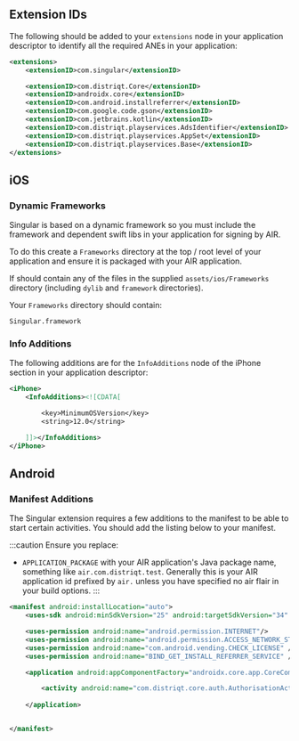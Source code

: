 
## Extension IDs

The following should be added to your `extensions` node in your application descriptor to identify all the required ANEs in your application:

```xml
<extensions>
    <extensionID>com.singular</extensionID>

	<extensionID>com.distriqt.Core</extensionID>
	<extensionID>androidx.core</extensionID>
	<extensionID>com.android.installreferrer</extensionID>
	<extensionID>com.google.code.gson</extensionID>
	<extensionID>com.jetbrains.kotlin</extensionID>
	<extensionID>com.distriqt.playservices.AdsIdentifier</extensionID>
	<extensionID>com.distriqt.playservices.AppSet</extensionID>
	<extensionID>com.distriqt.playservices.Base</extensionID>
</extensions>
```



## iOS 

### Dynamic Frameworks

Singular is based on a dynamic framework so you must include the framework and dependent swift libs in your application for signing by AIR.

To do this create a `Frameworks` directory at the top / root level of your application and ensure it is packaged with your AIR application.

If should contain any of the files in the supplied `assets/ios/Frameworks` directory (including `dylib` and `framework` directories).

Your `Frameworks` directory should contain:

```
Singular.framework
```


### Info Additions 

The following additions are for the `InfoAdditions` node of the iPhone section in your application descriptor:

```xml
<iPhone>
	<InfoAdditions><![CDATA[

        <key>MinimumOSVersion</key>
        <string>12.0</string>

	]]></InfoAdditions>
</iPhone>
```



## Android 

### Manifest Additions

The Singular extension requires a few additions to the manifest to be able to start certain activities. You should add the listing below to your manifest.

:::caution
Ensure you replace:
-  `APPLICATION_PACKAGE` with your AIR application's Java package name, something like `air.com.distriqt.test`. Generally this is your AIR application id prefixed by `air.` unless you have specified no air flair in your build options.
:::


```xml
<manifest android:installLocation="auto">
	<uses-sdk android:minSdkVersion="25" android:targetSdkVersion="34" />

    <uses-permission android:name="android.permission.INTERNET"/>
    <uses-permission android:name="android.permission.ACCESS_NETWORK_STATE" />
    <uses-permission android:name="com.android.vending.CHECK_LICENSE" />
    <uses-permission android:name="BIND_GET_INSTALL_REFERRER_SERVICE" />

    <application android:appComponentFactory="androidx.core.app.CoreComponentFactory">

        <activity android:name="com.distriqt.core.auth.AuthorisationActivity" android:exported="false" android:theme="@android:style/Theme.Translucent.NoTitleBar"/>
    
    </application>


</manifest>
```




